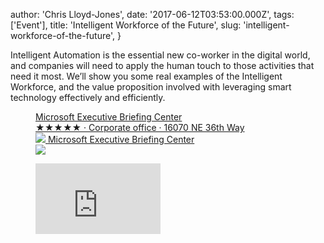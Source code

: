 
  author: 'Chris Lloyd-Jones',
  date: '2017-06-12T03:53:00.000Z',
  tags: ['Event'],
  title: 'Intelligent Workforce of the Future',
  slug: 'intelligent-workforce-of-the-future',
}


<p>
  Intelligent Automation is the essential new co-worker in the digital world,
  and companies will need to apply the human touch to those activities that need
  it most. We’ll show you some real examples of the Intelligent Workforce, and
  the value proposition involved with leveraging smart technology effectively
  and efficiently.
</p>
<figure class="kg-card kg-bookmark-card">
  <a class="kg-bookmark-container" href="https://goo.gl/maps/NoVPhSLDwRueVeCAA">
    <div class="kg-bookmark-content">
      <div class="kg-bookmark-title">Microsoft Executive Briefing Center</div>
      <div class="kg-bookmark-description">
        ★★★★★ · Corporate office · 16070 NE 36th Way
      </div>
      <div class="kg-bookmark-metadata">
        <img
          class="kg-bookmark-icon"
          src="https://www.google.com/images/branding/product/ico/maps15_bnuw3a_32dp.ico"
        />
        <span class="kg-bookmark-author">
          Microsoft Executive Briefing Center
        </span>
      </div>
    </div>
    <div class="kg-bookmark-thumbnail">
      <img src="https://lh5.googleusercontent.com/p/AF1QipMgqoE2yalDuizbuEDl8a7bCRcjnSiUf9PfJMba&#x3D;w256-h256-k-no-p" />
    </div>
  </a>
</figure>
<figure class="kg-card kg-embed-card">
  <iframe
    width="200"
    height="113"
    src="https://www.youtube.com/embed/6V7xETImnMY?start=580&feature=oembed"
    frameborder="0"
    allow="accelerometer; autoplay; clipboard-write; encrypted-media; gyroscope; picture-in-picture"
    allowfullscreen
  ></iframe>
</figure>
